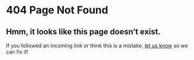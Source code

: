 # 404 Page Not Found

## Hmm, it looks like this page doesn’t exist.

If you followed an incoming link or think this is a mistake, [let us know](https://github.com/axelarnetwork/axelar-docs/issues/new) so we can fix it!
